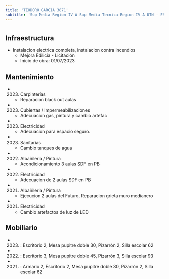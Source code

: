 ```yaml
---
title: 'TEODORO GARCIA 3871'
subtitle: 'Sup Media Region IV A Sup Media Tecnica Region IV A UTN - ESC. TEC. N° 32 GRAL. JOSE DE SAN MARTIN - CAIYJ CHACARITA - ESCUELA DE MAESTROS (ANEXO 08)'
---
```


#
## Infraestructura

* Instalacion electrica completa, instalacion contra incendios 
    + Mejora Edilicia - Licitación 
    + Inicio de obra: 01/07/2023 






## Mantenimiento

*  (2023) Carpinterías 
    + Reparacion black out aulas

*  (2023) Cubiertas / Impermeabilizaciones 
    + Adecuacion gas, pintura y cambio artefac

*  (2023) Electricidad 
    + Adecuacion para espacio seguro.

*  (2023) Sanitarias 
    + Cambio tanques de agua

*  (2022) Albañileria / Pintura 
    + Acondicionamiento 3 aulas SDF en PB

*  (2022) Electricidad 
    + Adecuacion de 2 aulas SDF en PB

*  (2021) Albañileria / Pintura 
    + Ejecucion 2 aulas del Futuro, Reparacion grieta muro medianero

*  (2021) Electricidad 
    + Cambio artefactos de luz de LED





## Mobiliario

*  (2023) : Escritorio 2, Mesa pupitre doble 30, Pizarrón 2, Silla escolar 62 

*  (2022) : Escritorio 3, Mesa pupitre doble 45, Pizarrón 3, Silla escolar 93 

*  (2021) : Armario 2, Escritorio 2, Mesa pupitre doble 30, Pizarrón 2, Silla escolar 62 



